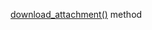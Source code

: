[download_attachment()](/docs/toloka-kit/reference/toloka.client.TolokaClient.download_attachment) method
